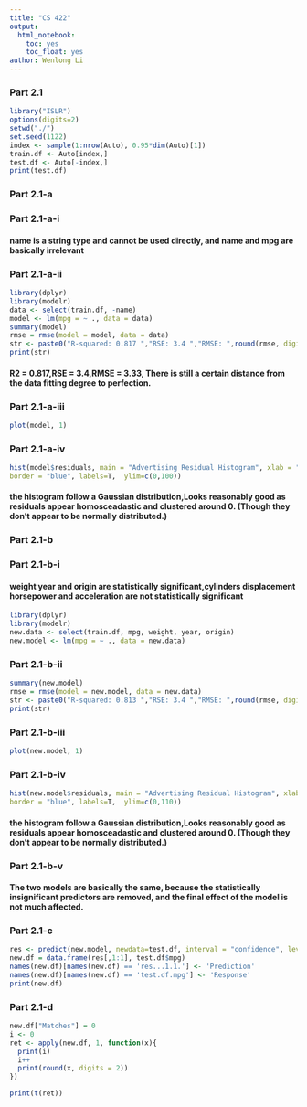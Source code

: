 ```yaml
---
title: "CS 422"
output: 
  html_notebook:
    toc: yes
    toc_float: yes
author: Wenlong Li
---
```


### Part 2.1
```r
library("ISLR")
options(digits=2)
setwd("./")
set.seed(1122)
index <- sample(1:nrow(Auto), 0.95*dim(Auto)[1])
train.df <- Auto[index,]
test.df <- Auto[-index,]
print(test.df)
```
### Part 2.1-a
### Part 2.1-a-i
#### name is a string type and cannot be used directly, and name and mpg are basically irrelevant
### Part 2.1-a-ii

```r
library(dplyr)
library(modelr)
data <- select(train.df, -name)
model <- lm(mpg = ~ ., data = data)
summary(model)
rmse = rmse(model = model, data = data)
str <- paste0("R-squared: 0.817 ","RSE: 3.4 ","RMSE: ",round(rmse, digits = 2))
print(str)
```
#### R2 = 0.817,RSE = 3.4,RMSE = 3.33, There is still a certain distance from the data fitting degree to perfection.
### Part 2.1-a-iii
```r
plot(model, 1)
```
### Part 2.1-a-iv
```r
hist(model$residuals, main = "Advertising Residual Histogram", xlab = "Model Residuals", density = 10, angle = 45, col = "red",
border = "blue", labels=T,  ylim=c(0,100))
```
#### the histogram follow a Gaussian distribution,Looks reasonably good as residuals appear homosceadastic and clustered around 0. (Though they don’t appear to be normally distributed.)

### Part 2.1-b
### Part 2.1-b-i
#### weight year and origin are statistically significant,cylinders displacement horsepower and acceleration are not statistically significant

```r
library(dplyr)
library(modelr)
new.data <- select(train.df, mpg, weight, year, origin)
new.model <- lm(mpg = ~ ., data = new.data)
```
### Part 2.1-b-ii
```r
summary(new.model)
rmse = rmse(model = new.model, data = new.data)
str <- paste0("R-squared: 0.813 ","RSE: 3.4 ","RMSE: ",round(rmse, digits = 2))
print(str)
```
### Part 2.1-b-iii
```r
plot(new.model, 1)
```

### Part 2.1-b-iv
```r
hist(new.model$residuals, main = "Advertising Residual Histogram", xlab = "Model Residuals", density = 10, angle = 45, col = "red",
border = "blue", labels=T,  ylim=c(0,110))
```
#### the histogram follow a Gaussian distribution,Looks reasonably good as residuals appear homosceadastic and clustered around 0. (Though they don’t appear to be normally distributed.)

### Part 2.1-b-v
#### The two models are basically the same, because the statistically insignificant predictors are removed, and the final effect of the model is not much affected.

### Part 2.1-c
```r
res <- predict(new.model, newdata=test.df, interval = "confidence", level = 0.95)
new.df = data.frame(res[,1:1], test.df$mpg)
names(new.df)[names(new.df) == 'res...1.1.'] <- 'Prediction'
names(new.df)[names(new.df) == 'test.df.mpg'] <- 'Response'
print(new.df)
```
### Part 2.1-d
```r
new.df["Matches"] = 0
i <- 0
ret <- apply(new.df, 1, function(x){
  print(i)
  i++
  print(round(x, digits = 2))
})

print(t(ret))
```




